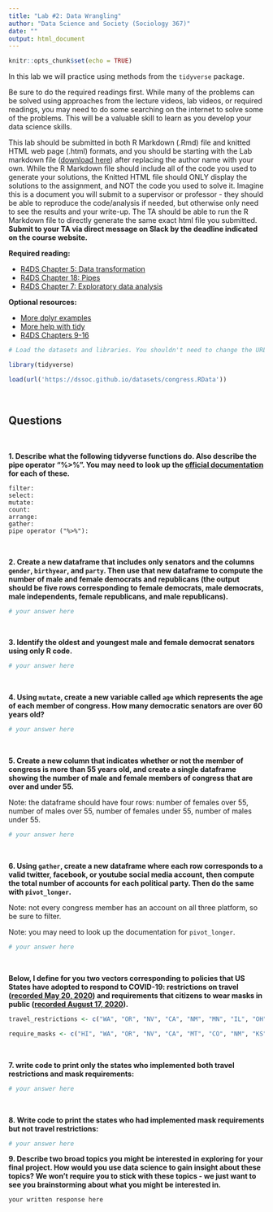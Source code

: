 ```yaml
---
title: "Lab #2: Data Wrangling"
author: "Data Science and Society (Sociology 367)"
date: ""
output: html_document
---
```


```r
knitr::opts_chunk$set(echo = TRUE)
```

In this lab we will practice using methods from the `tidyverse` package.

Be sure to do the required readings first. While many of the problems can be solved using approaches from the lecture videos, lab videos, or required readings, you may need to do some searching on the internet to solve some of the problems. This will be a valuable skill to learn as you develop your data science skills.

This lab should be submitted in both R Markdown (.Rmd) file and knitted HTML web page (.html) formats, and you should be starting with the Lab markdown file ([download here](/assignments/Lab_2.Rmd)) after replacing the author name with your own. While the R Markdown file should include all of the code you used to generate your solutions, the Knitted HTML file should ONLY display the solutions to the assignment, and NOT the code you used to solve it. Imagine this is a document you will submit to a supervisor or professor - they should be able to reproduce the code/analysis if needed, but otherwise only need to see the results and your write-up. The TA should be able to run the R Markdown file to directly generate the same exact html file you submitted. **Submit to your TA via direct message on Slack by the deadline indicated on the course website.**


**Required reading:** 

* [R4DS Chapter 5: Data transformation](https://r4ds.had.co.nz/transform.html)
* [R4DS Chapter 18: Pipes](https://r4ds.had.co.nz/pipes.html)
* [R4DS Chapter 7: Exploratory data analysis](https://r4ds.had.co.nz/exploratory-data-analysis.html)


**Optional resources:**

* [More dplyr examples](https://rstudio.cloud/learn/primers/2)
* [More help with tidy](https://rstudio.cloud/learn/primers/4)
* [R4DS Chapters 9-16](https://r4ds.had.co.nz/wrangle-intro.html)

```r
# Load the datasets and libraries. You shouldn't need to change the URL in the `load` function.

library(tidyverse)

load(url('https://dssoc.github.io/datasets/congress.RData'))
```
<br/>

## Questions
<br>


**1. Describe what the following tidyverse functions do. Also describe the pipe operator "%>%". You may need to look up the [official documentation](https://www.rdocumentation.org/) for each of these.**

```
filter: 
select: 
mutate: 
count: 
arrange: 
gather: 
pipe operator ("%>%"): 
```
<br/>

**2. Create a new dataframe that includes only senators and the columns `gender`, `birthyear`, and `party`. Then use that new dataframe to compute the number of male and female democrats and republicans (the output should be five rows corresponding to female democrats, male democrats, male independents, female republicans, and male republicans).**

```r
# your answer here
```
<br/>

**3. Identify the oldest and youngest male and female democrat senators using only R code.**
```r
# your answer here
```
<br/>

**4. Using `mutate`, create a new variable called `age` which represents the age of each member of congress. How many democratic senators are over 60 years old?**
```r
# your answer here
```
<br/>

**5. Create a new column that indicates whether or not the member of congress is more than 55 years old, and create a single dataframe showing the number of male and female members of congress that are over and under 55.**

Note: the dataframe should have four rows: number of females over 55, number of males over 55, number of females under 55, number of males under 55.
```r
# your answer here
```
<br/>


**6. Using `gather`, create a new dataframe where each row corresponds to a valid twitter, facebook, or youtube social media account, then compute the total number of accounts for each political party. Then do the same with `pivot_longer`.**

Note: not every congress member has an account on all three platform, so be sure to filter.

Note: you may need to look up the documentation for `pivot_longer`.
```r
# your answer here
```
<br/>



**Below, I define for you two vectors corresponding to policies that US States have adopted to respond to COVID-19: restrictions on travel ([recorded May 20, 2020](https://www.wsj.com/articles/a-state-by-state-guide-to-coronavirus-lockdowns-11584749351)) and requirements that citizens to wear masks in public ([recorded August 17, 2020](https://www.cnn.com/2020/06/19/us/states-face-mask-coronavirus-trnd/index.html)).**
```r
travel_restrictions <- c("WA", "OR", "NV", "CA", "NM", "MN", "IL", "OH", "MI", "PA", "VA", "NY", "MA", "VH", "ME", "DE", "MD", "NJ")

require_masks <- c("HI", "WA", "OR", "NV", "CA", "MT", "CO", "NM", "KS", "TX", "MN", "AR", "LA", "WI", "IL", "AL", "MI", "IN", "OH", "KY", "WV", "NC", "VA", "DC", "DE", "PA", "NY", "VT", "NH", "MA", "RI", "CT", "ME")
```
<br/>

**7. write code to print only the states who implemented both travel restrictions and mask requirements:**
```r
# your answer here
```
<br/>

**8. Write code to print the states who had implemented mask requirements but not travel restrictions:**
```r
# your answer here
```

**9. Describe two broad topics you might be interested in exploring for your final project. How would you use data science to gain insight about these topics? We won't require you to stick with these topics - we just want to see you brainstorming about what you might be interested in.**
```
your written response here
```

